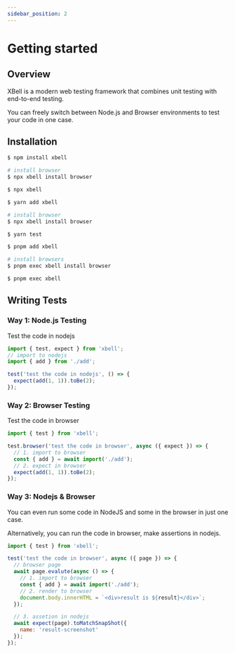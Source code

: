 ```yaml
---
sidebar_position: 2
---
```


# Getting started

## Overview
XBell is a modern web testing framework that combines unit testing with end-to-end testing.

You can freely switch between Node.js and Browser environments to test your code in one case.


## Installation


<Tabs>
<TabItem value="npm" label="npm">

```bash
$ npm install xbell

# install browser
$ npx xbell install browser

$ npx xbell
```
</TabItem>

<TabItem value="yarn" label="yarn">

```bash
$ yarn add xbell

# install browser
$ npx xbell install browser

$ yarn test
```

</TabItem>
<TabItem value="pnpm" label="pnpm">

```bash
$ pnpm add xbell

# install browsers
$ pnpm exec xbell install browser

$ pnpm exec xbell
```

</TabItem>
</Tabs>

## Writing Tests

### Way 1: Node.js Testing 
Test the code in nodejs

```javascript title="test-nodejs.test.js"
import { test, expect } from 'xbell';
// import to nodejs
import { add } from './add';

test('test the code in nodejs', () => {
  expect(add(1, 1)).toBe(2);
});

```

### Way 2: Browser Testing
Test the code in browser
```javascript title="test-browser.test.js"
import { test } from 'xbell';

test.browser('test the code in browser', async ({ expect }) => {
  // 1. import to browser
  const { add } = await import('./add');
  // 2. expect in browser
  expect(add(1, 1)).toBe(2);
});
```

### Way 3: Nodejs & Browser
You can even run some code in NodeJS and some in the browser in just one case.

Alternatively, you can run the code in browser, make assertions in nodejs.
```javascript
import { test } from 'xbell';

test('test the code in browser', async ({ page }) => {
  // browser page
  await page.evalute(async () => {
    // 1. import to browser
    const { add } = await import('./add');
    // 2. render to browser
    document.body.innerHTML = `<div>result is ${result}</div>`;
  });

  // 3. assetion in nodejs
  await expect(page).toMatchSnapShot({
    name: 'result-screenshot'
  });
});
```
